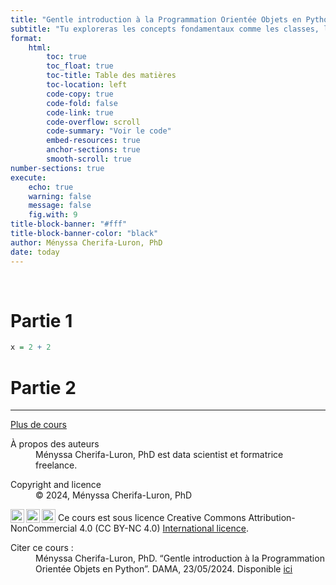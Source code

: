 ```yaml
---
title: "Gentle introduction à la Programmation Orientée Objets en Python"
subtitle: "Tu exploreras les concepts fondamentaux comme les classes, les objets, l'encapsulation et l'héritage, tout en apprenant à les appliquer à des exemples concrets."
format: 
    html:
        toc: true
        toc_float: true
        toc-title: Table des matières
        toc-location: left
        code-copy: true
        code-fold: false
        code-link: true
        code-overflow: scroll
        code-summary: "Voir le code"
        embed-resources: true
        anchor-sections: true
        smooth-scroll: true
number-sections: true
execute: 
    echo: true
    warning: false
    message: false
    fig.with: 9
title-block-banner: "#fff"
title-block-banner-color: "black"
author: Ményssa Cherifa-Luron, PhD
date: today
---
```


```{=html}
<style>
figcaption {
  text-align: center;
}
</style>
```
<br/>

# Partie 1

```r
x = 2 + 2 
```

# Partie 2

-----------------

::: {.cours-btn}
[Plus de cours](index.qmd)
:::

::: {.further-info}
::: grid
::: {.g-col-12 .g-col-md-12}
À propos des auteurs
: Ményssa Cherifa-Luron, PhD est data scientist et formatrice freelance.
:::

::: {.g-col-12 .g-col-md-6}
Copyright and licence
: &copy; 2024, Ményssa Cherifa-Luron, PhD 

<a href="http://creativecommons.org/licenses/by-nc/4.0/?ref=chooser-v1" target="_blank" rel="license noopener noreferrer" style="display:inline-block;"> <img src="https://mirrors.creativecommons.org/presskit/icons/cc.svg?ref=chooser-v1" style="height:22px!important;vertical-align:text-bottom;"/><img src="https://mirrors.creativecommons.org/presskit/icons/by.svg?ref=chooser-v1" style="height:22px!important;margin-left:3px;vertical-align:text-bottom;"/><img src="https://mirrors.creativecommons.org/presskit/icons/nc.svg?ref=chooser-v1" style="height:22px!important;margin-left:3px;vertical-align:text-bottom;"/></a> Ce cours est sous licence Creative Commons Attribution-NonCommercial 4.0 (CC BY-NC 4.0) <a href="http://creativecommons.org/licenses/by-nc/4.0/?ref=chooser-v1" target="_blank" rel="license noopener noreferrer" style="display:inline-block;"> International licence</a>.

:::

::: {.g-col-12 .g-col-md-6}
Citer ce cours :
: Ményssa Cherifa-Luron, PhD. "Gentle introduction à la Programmation Orientée Objets en Python". DAMA, 23/05/2024. Disponible [ici]( https://universdesdonnees.github.io/dama/cours/python_poo.html)
:::
:::
:::